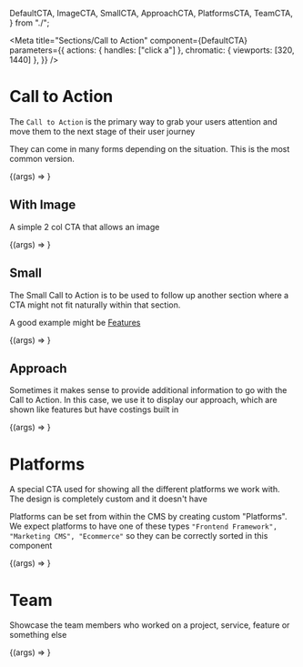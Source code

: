   DefaultCTA,
  ImageCTA,
  SmallCTA,
  ApproachCTA,
  PlatformsCTA,
  TeamCTA,
} from "./";

<Meta
  title="Sections/Call to Action"
  component={DefaultCTA}
  parameters={{
    actions: { handles: ["click a"] },
    chromatic: { viewports: [320, 1440] },
  }}
/>

# Call to Action

The `Call to Action` is the primary way to grab your users attention and move them to the next stage of their user journey

They can come in many forms depending on the situation. This is the most common version.

<Preview withToolbar>
  <Story name="Default" args={mocks.default}>
    {(args) => <DefaultCTA {...args} />}
  </Story>
  <div />
</Preview>

<ArgsTable story="Default" />

## With Image

A simple 2 col CTA that allows an image

<Preview withToolbar>
  <Story name="With Image" args={mocks.withImage}>
    {(args) => <ImageCTA {...args} />}
  </Story>
  <div />
</Preview>

<ArgsTable story="With Image" />

## Small

The Small Call to Action is to be used to follow up another section where a CTA might not fit naturally within that section.

A good example might be [Features](http://localhost:8888/?path=/docs/sections-features--2-col)

<Preview withToolbar>
  <Story name="Small" args={mocks.default}>
    {(args) => <SmallCTA {...args} />}
  </Story>
  <div />
</Preview>

<ArgsTable story="Small" />

## Approach

Sometimes it makes sense to provide additional information to go with the Call to Action. In this case, we use it to display
our approach, which are shown like features but have costings built in

<Preview withToolbar>
  <Story name="Approach" args={mocks.approach}>
    {(args) => <ApproachCTA {...args} />}
  </Story>
  <div />
</Preview>

<ArgsTable story="Approach" />

# Platforms

A special CTA used for showing all the different platforms we work with. The design is completely custom and it doesn't have

Platforms can be set from within the CMS by creating custom "Platforms". We expect platforms to have one of these types `"Frontend Framework", "Marketing CMS", "Ecommerce"` so they can be correctly sorted in this component

<Preview withToolbar>
  <Story name="Platforms" args={mocks.platforms}>
    {(args) => <PlatformsCTA {...args} />}
  </Story>
  <div />
</Preview>

<ArgsTable story="Platforms" />

# Team

Showcase the team members who worked on a project, service, feature or something else

<Preview withToolbar>
  <Story name="Team" args={mocks.team}>
    {(args) => <TeamCTA {...args} />}
  </Story>
  <div />
</Preview>

<ArgsTable story="Team" />
